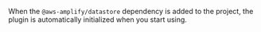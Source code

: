When the `@aws-amplify/datastore` dependency is added to the project, the plugin is automatically initialized when you start using.
